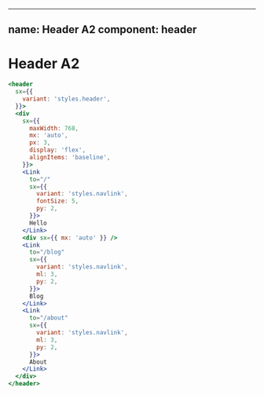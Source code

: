 
---
name: Header A2
component: header
---

# Header A2

```jsx live
<header
  sx={{
    variant: 'styles.header',
  }}>
  <div
    sx={{
      maxWidth: 768,
      mx: 'auto',
      px: 3,
      display: 'flex',
      alignItems: 'baseline',
    }}>
    <Link
      to="/"
      sx={{
        variant: 'styles.navlink',
        fontSize: 5,
        py: 2,
      }}>
      Hello
    </Link>
    <div sx={{ mx: 'auto' }} />
    <Link
      to="/blog"
      sx={{
        variant: 'styles.navlink',
        ml: 3,
        py: 2,
      }}>
      Blog
    </Link>
    <Link
      to="/about"
      sx={{
        variant: 'styles.navlink',
        ml: 3,
        py: 2,
      }}>
      About
    </Link>
  </div>
</header>
```